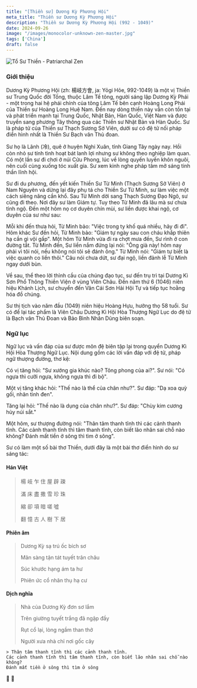 ```yaml
---
title: "[Thiền sư] Dương Kỳ Phương Hội"
meta_title: "Thiền sư Dương Kỳ Phương Hội"
description: "Thiền sư Dương Kỳ Phương Hội (992 - 1049)"
date: 2024-09-26
image: "/images/monocolor-unknown-zen-master.jpg"
tags: ['China']
draft: false
---
```


<div className="grid xl:grid-cols-8 lg:grid-cols-8 md:grid-cols-2 sm:grid-cols-2 xs:grid-cols-1 gap-8 bg-body dark:bg-darkmode-body">

<div className="lg:col-span-3 md:col-span-1">

  <img className="aspect-square" decoding="async" src="/images/monocolor-unknown-zen-master.jpg" alt="Tổ Sư Thiền - Patriarchal Zen" />

  ### Giới thiệu

  <Youtube client:load id="" title="" />

  <Indent/>Dương Kỳ Phương Hội (zh: 楊岐方會, ja: Yōgi Hōe, 992-1049) là một vị Thiền sư Trung Quốc đời Tống, thuộc Lâm Tế tông, người sáng lập Dương Kỳ Phái - một trong hai hệ phái chính của tông Lâm Tế bên cạnh Hoàng Long Phái của Thiền sư Hoàng Long Huệ Nam.
  Đến nay dòng thiền này vẫn còn tồn tại và phát triển mạnh tại Trung Quốc, Nhật Bản, Hàn Quốc, Việt Nam và được truyền sang phương Tây thông qua các Thiền sư Nhật Bản và Hàn Quốc.
  Sư là pháp tử của Thiền sư Thạch Sương Sở Viên, dưới sư có đệ tử nối pháp điển hình nhất là Thiền Sư Bạch vân Thủ đoan.

  <Indent/>Sư họ là Lãnh (冷), quê ở huyện Nghi Xuân, tỉnh Giang Tây ngày nay. Hồi còn nhỏ sư tính tình hoạt bát lanh lợi nhưng sư không theo nghiệp làm quan. Có một lần sư đi chơi ở núi Cửu Phong, lúc về lòng quyến luyến khôn nguôi, nên cuối cùng xuống tóc xuất gia. Sư xem kinh nghe pháp tâm mở sáng tinh thần lĩnh hội.

  <Indent/>Sư đi du phương, đến yết kiến Thiền Sư Từ Minh (Thạch Sương Sở Viên) ở Nam Nguyên và dừng lại đây phụ tá cho Thiền Sư Từ Minh, sư làm việc một cách siêng năng cần khổ. Sau Từ Minh dời sang Thạch Sương Đạo Ngô, sư cũng đi theo. Nơi đây sư làm Giám tự. Tuy theo Từ Minh đã lâu mà sư chưa tỉnh ngộ. Đến một hôm nọ cơ duyên chín mùi, sư liền được khai ngộ, cơ duyên của sư như sau:

  <Indent/>Mỗi khi đến thưa hỏi, Từ Minh bảo: "Việc trong ty khố quá nhiều, hãy đi đi". Hôm khác Sư đến hỏi, Từ Minh bảo: "Giám tự ngày sau con cháu khắp thiên hạ cần gì vội gấp". Một hôm Từ Minh vừa đi ra chợt mưa đến, Sư rình ở con đường tắt. Từ Minh đến, Sư liền nắm đứng lại nói: "Ông già này! hôm nay phải vì tôi nói, nếu không nói tôi sẽ đánh ông." Từ Minh nói: "Giám tự biết là việc quanh co liền thôi." Câu nói chưa dứt, sư đại ngộ, liền đảnh lễ Từ Minh ngay dưới bùn.

  <Indent/>Về sau, thể theo lời thỉnh cầu của chúng đạo tục, sư đến trụ trì tại Dương Kì Sơn Phổ Thông Thiền Viện ở vùng Viên Châu. Đến năm thứ 6 (1046) niên hiệu Khánh Lịch, sư chuyển đến Vân Cái Sơn Hải Hội Tự và tiếp tục hoằng hóa đồ chúng.

  <Indent/>Sư thị tịch vào năm đầu (1049) niên hiệu Hoàng Hựu, hưởng thọ 58 tuổi. Sư có để lại tác phẩm là Viên Châu Dương Kì Hội Hòa Thượng Ngữ Lục do đệ tử là Bạch vân Thủ Đoan và Bảo Bình Nhân Dũng biên soạn.

</div>

<div className="lg:col-span-5 md:col-span-1">

  ### Ngữ lục

  <Indent/>Ngữ lục và vấn đáp của sư được môn đệ biên tập lại trong quyển Dương Kì Hội Hòa Thượng Ngữ Lục. Nội dung gồm các lời vấn đáp với đệ tử, pháp ngữ thượng đường, thơ kệ:

  <Indent/>Có vị tăng hỏi: "Sư xướng gia khúc nào? Tông phong của ai?".
  Sư nói: "Có ngựa thì cưỡi ngựa, không ngựa thì đi bộ".

  <Indent/>Một vị tăng khác hỏi: "Thế nào là thể của chân như?".
  Sư đáp: "Dạ xoa quỳ gối, nhãn tinh đen".

  <Indent/>Tăng lại hỏi: "Thế nào là dụng của chân như?".
  Sư đáp: "Chùy kim cương hủy núi sắt."

  <Indent/>Một hôm, sư thượng đường nói: "Thân tâm thanh tĩnh thì các cảnh thanh tĩnh.
  Các cảnh thanh tĩnh thì tâm thanh tĩnh, còn biết lão nhân sai chỗ nào không?
  Đánh mất tiền ở sông thì tìm ở sông".

  Sư có làm một số bài thơ Thiền, dưới đây là một bài thơ điển hình do sư sáng tác:

  #### Hán Việt

  > 楊 岐 乍 住 屋 辟 疎
  >
  > 滿 床 盡 撒 雪 珍 珠
  >
  > 縮 卻 項 暗 嗟 噓
  >
  > 翻 憶 古 人 樹 下 居

  #### Phiên âm

  > Dương Kỳ sạ trú ốc bích sơ
  >
  > Mãn sàng tận tát tuyết trân châu
  >
  > Súc khước hạng ám ta hư
  >
  > Phiên ức cổ nhân thụ hạ cư

  #### Dịch nghĩa

  > Nhà của Dương Kỳ đơn sơ lắm
  >
  > Trên giường tuyết trắng đã ngập đầy
  >
  > Rụt cổ lại, lòng ngầm than thở
  >
  > Người xưa nhà chỉ nơi gốc cây

  <Notice type="warning" title="cảnh ngữ">

    > Thân tâm thanh tĩnh thì các cảnh thanh tĩnh.
    Các cảnh thanh tĩnh thì tâm thanh tĩnh, còn biết lão nhân sai chỗ nào không?
    Đánh mất tiền ở sông thì tìm ở sông

  </Notice>

  <Notice type="tip" title="tác phẩm">
    📖
  </Notice>

  <Notice type="info" title="thông tin khác">
    🧷
  </Notice>

</div>

</div>
